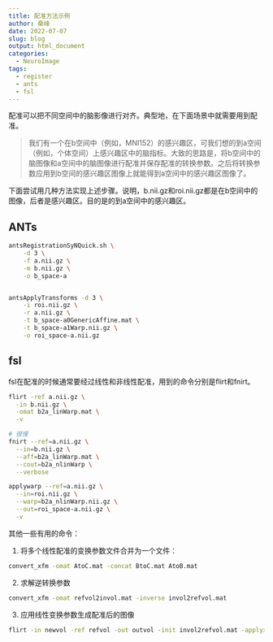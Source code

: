 ```yaml
---
title: 配准方法示例
author: 桑峰
date: 2022-07-07
slug: blog
output: html_document
categories:
  - NeuroImage
tags:
  - register
  - ants
  - fsl
---
```


配准可以把不同空间中的脑影像进行对齐。典型地，在下面场景中就需要用到配准。

> 我们有一个在b空间中（例如，MNI152）的感兴趣区，可我们想的到a空间（例如，个体空间）上感兴趣区中的脑指标。大致的思路是，将b空间中的脑图像和a空间中的脑图像进行配准并保存配准的转换参数。之后将转换参数应用到b空间的感兴趣区图像上就能得到a空间中的感兴趣区图像了。

下面尝试用几种方法实现上述步骤。说明，b.nii.gz和roi.nii.gz都是在b空间中的图像，后者是感兴趣区。目的是的到a空间中的感兴趣区。

## ANTs

```bash
antsRegistrationSyNQuick.sh \
    -d 3 \
    -f a.nii.gz \
    -m b.nii.gz \
    -o b_space-a


antsApplyTransforms -d 3 \
    -i roi.nii.gz \
    -r a.nii.gz \
    -t b_space-a0GenericAffine.mat \
    -t b_space-a1Warp.nii.gz \
    -o roi_space-a.nii.gz
```

## fsl

fsl在配准的时候通常要经过线性和非线性配准，用到的命令分别是flirt和fnirt。

```bash
flirt -ref a.nii.gz \
  -in b.nii.gz \
  -omat b2a_linWarp.mat \
  -v

# 很慢
fnirt --ref=a.nii.gz \
  --in=b.nii.gz \
  --aff=b2a_linWarp.mat \
  --cout=b2a_nlinWarp \
  --verbose

applywarp --ref=a.nii.gz \
  --in=roi.nii.gz \
  --warp=b2a_nlinWarp.nii.gz \
  --out=roi_space-a.nii.gz \
  -v
```

其他一些有用的命令：

1. 将多个线性配准的变换参数文件合并为一个文件：

```bash
convert_xfm -omat AtoC.mat -concat BtoC.mat AtoB.mat
```

2. 求解逆转换参数

```bash
convert_xfm -omat refvol2invol.mat -inverse invol2refvol.mat
```

3. 应用线性变换参数生成配准后的图像

```bash
flirt -in newvol -ref refvol -out outvol -init invol2refvol.mat -applyxfm
```


